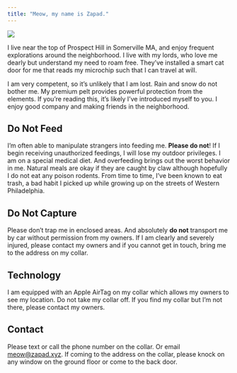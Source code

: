 ```yaml
---
title: "Meow, my name is Zapad."
---
```


::: {.column-margin}
![](images/portrait.png)
:::

I live near the top of Prospect Hill in Somerville MA,
and enjoy frequent explorations around the neighborhood.
I live with my lords,
who love me dearly but understand my need to roam free.
They’ve installed a smart cat door for me that reads my microchip
such that I can travel at will.

I am very competent, so it’s unlikely that I am lost.
Rain and snow do not bother me. My premium pelt provides powerful protection from the elements.
If you’re reading this, it’s likely I’ve introduced myself to you.
I enjoy good company and making friends in the neighborhood.

## Do Not Feed

I’m often able to manipulate strangers into feeding me.
**Please do not**!
If I begin receiving unauthorized feedings,
I will lose my outdoor privileges.
I am on a special medical diet.
And overfeeding brings out the worst behavior in me.
Natural meals are okay if they are caught by claw
although hopefully I do not eat any poison rodents.
From time to time, I’ve been known to eat trash,
a bad habit I picked up while growing up on the streets of Western Philadelphia.

## Do Not Capture

Please don’t trap me in enclosed areas.
And absolutely **do not** transport me by car without permission from my owners.
If I am clearly and severely injured,
please contact my owners and if you cannot get in touch,
bring me to the address on my collar.

## Technology

I am equipped with an Apple AirTag on my collar which allows my owners to see my location.
Do not take my collar off.
If you find my collar but I’m not there, 
please contact my owners.

## Contact

Please text or call the phone number on the collar.
Or email [meow@zapad.xyz](mailto:meow@zapad.xyz).
If coming to the address on the collar,
please knock on any window on the ground floor or come to the back door.



<!-- Matomo (ideally this would go somewhere that applies it to <head> for every page) -->
<script type="text/javascript">
  var _paq = window._paq = window._paq || [];
  /* tracker methods like "setCustomDimension" should be called before "trackPageView" */
  _paq.push(['trackPageView']);
  _paq.push(['enableLinkTracking']);
  (function() {
    var u="https://piwik.dhimmel.com/";
    _paq.push(['setTrackerUrl', u+'matomo.php']);
    _paq.push(['setSiteId', '10']);
    var d=document, g=d.createElement('script'), s=d.getElementsByTagName('script')[0];
    g.type='text/javascript'; g.async=true; g.src=u+'matomo.js'; s.parentNode.insertBefore(g,s);
  })();
</script>
<noscript><p><img src="https://piwik.dhimmel.com/matomo.php?idsite=10&amp;rec=1" style="border:0;" alt="" /></p></noscript>
<!-- End Matomo Code -->
